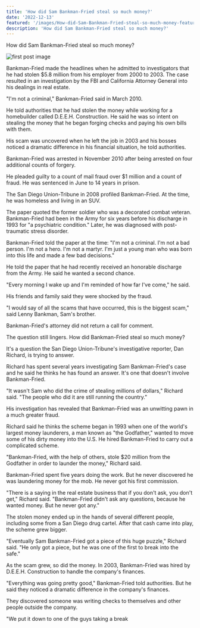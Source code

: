 ```yaml
---
title: 'How did Sam Bankman-Fried steal so much money?'
date: '2022-12-13'
featured: '/images/How-did-Sam-Bankman-Fried-steal-so-much-money-featured.png'
description: 'How did Sam Bankman-Fried steal so much money?'
---
```


How did Sam Bankman-Fried steal so much money?

![first post image](/images/How-did-Sam-Bankman-Fried-steal-so-much-money.png)

Bankman-Fried made the headlines when he admitted to investigators that he had stolen $5.8 million from his employer from 2000 to 2003. The case resulted in an investigation by the FBI and California Attorney General into his dealings in real estate.

"I'm not a criminal," Bankman-Fried said in March 2010.

He told authorities that he had stolen the money while working for a homebuilder called D.E.E.H. Construction. He said he was so intent on stealing the money that he began forging checks and paying his own bills with them.

His scam was uncovered when he left the job in 2003 and his bosses noticed a dramatic difference in his financial situation, he told authorities.

Bankman-Fried was arrested in November 2010 after being arrested on four additional counts of forgery.

He pleaded guilty to a count of mail fraud over $1 million and a count of fraud. He was sentenced in June to 14 years in prison.

The San Diego Union-Tribune in 2008 profiled Bankman-Fried. At the time, he was homeless and living in an SUV.

The paper quoted the former soldier who was a decorated combat veteran. Bankman-Fried had been in the Army for six years before his discharge in 1993 for "a psychiatric condition." Later, he was diagnosed with post-traumatic stress disorder.

Bankman-Fried told the paper at the time: "I'm not a criminal. I'm not a bad person. I'm not a hero. I'm not a martyr. I'm just a young man who was born into this life and made a few bad decisions."

He told the paper that he had recently received an honorable discharge from the Army. He said he wanted a second chance.

"Every morning I wake up and I'm reminded of how far I've come," he said.

His friends and family said they were shocked by the fraud.

"I would say of all the scams that have occurred, this is the biggest scam," said Lenny Bankman, Sam's brother.

Bankman-Fried's attorney did not return a call for comment.

The question still lingers. How did Bankman-Fried steal so much money?

It's a question the San Diego Union-Tribune's investigative reporter, Dan Richard, is trying to answer.

Richard has spent several years investigating Sam Bankman-Fried's case and he said he thinks he has found an answer. It's one that doesn't involve Bankman-Fried.

"It wasn't Sam who did the crime of stealing millions of dollars," Richard said. "The people who did it are still running the country."

His investigation has revealed that Bankman-Fried was an unwitting pawn in a much greater fraud.

Richard said he thinks the scheme began in 1993 when one of the world's largest money launderers, a man known as "the Godfather," wanted to move some of his dirty money into the U.S. He hired Bankman-Fried to carry out a complicated scheme.

"Bankman-Fried, with the help of others, stole $20 million from the Godfather in order to launder the money," Richard said.

Bankman-Fried spent five years doing the work. But he never discovered he was laundering money for the mob. He never got his first commission.

"There is a saying in the real estate business that if you don't ask, you don't get," Richard said. "Bankman-Fried didn't ask any questions, because he wanted money. But he never got any."

The stolen money ended up in the hands of several different people, including some from a San Diego drug cartel. After that cash came into play, the scheme grew bigger.

"Eventually Sam Bankman-Fried got a piece of this huge puzzle," Richard said. "He only got a piece, but he was one of the first to break into the safe."

As the scam grew, so did the money. In 2003, Bankman-Fried was hired by D.E.E.H. Construction to handle the company's finances.

"Everything was going pretty good," Bankman-Fried told authorities. But he said they noticed a dramatic difference in the company's finances.

They discovered someone was writing checks to themselves and other people outside the company.

"We put it down to one of the guys taking a break
